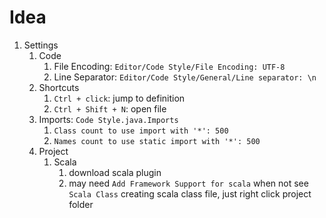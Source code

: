 # Idea

1. Settings
    1. Code
        1. File Encoding: `Editor/Code Style/File Encoding: UTF-8`
        2. Line Separator: `Editor/Code Style/General/Line separator: \n`
    2. Shortcuts
        1. `Ctrl + click`: jump to definition
        2. `Ctrl + Shift + N`: open file
    3. Imports: `Code Style.java.Imports`
        1. `Class count to use import with '*': 500`
        2. `Names count to use static import with '*': 500`
    4. Project
        1. Scala
            1. download scala plugin
            2. may need `Add Framework Support for scala` when not see `Scala Class` creating scala class file, just right click project folder
